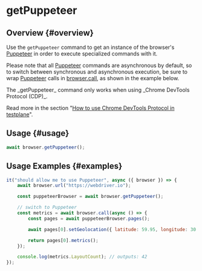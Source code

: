 
# getPuppeteer

## Overview {#overview}

Use the `getPuppeteer` command to get an instance of the browser's [Puppeteer][puppeteer] in order to execute specialized commands with it.

Please note that all [Puppeteer][puppeteer] commands are asynchronous by default, so to switch between synchronous and asynchronous execution, be sure to wrap [Puppeteer][puppeteer] calls in [browser.call][browser-call], as shown in the example below.

<Admonition type="warning">
The _getPuppeteer_ command only works when using _Chrome DevTools Protocol (CDP)_.

Read more in the section "[How to use Chrome DevTools Protocol in testplane][how-to-use-cdp]".

</Admonition>

## Usage {#usage}

```javascript
await browser.getPuppeteer();
```

## Usage Examples {#examples}

```javascript
it("should allow me to use Puppeteer", async ({ browser }) => {
    await browser.url("https://webdriver.io");

    const puppeteerBrowser = await browser.getPuppeteer();

    // switch to Puppeteer
    const metrics = await browser.call(async () => {
        const pages = await puppeteerBrowser.pages();

        await pages[0].setGeolocation({ latitude: 59.95, longitude: 30.31667 });

        return pages[0].metrics();
    });

    console.log(metrics.LayoutCount); // outputs: 42
});
```

[how-to-use-cdp]: ../../../guides/how-to-use-cdp
[puppeteer]: https://pptr.dev/#?product=Puppeteer&version=v5.1.0&show=api-class-browser
[browser-call]: ../call
